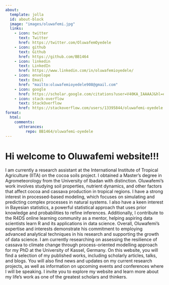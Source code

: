 ```yaml
---
about:
  template: jolla
  id: about-block
  image: "images/oluwafemi.jpg"
  links:
    - icon: twitter
      text: Twitter
      href: https://twitter.com/OluwafemOyedele
    - icon: github
      text: Github
      href: https://github.com/BB1464
    - icon: linkedin
      text: LinkedIn
      href: https://www.linkedin.com/in/oluwafemioyedele/
    - icon: envelope
      text: Email
      href: "mailto:oluwafemioyedele908@gmail.com"
    - icon: google
      href: https://scholar.google.com/citations?user=V40KA_IAAAAJ&hl=en  
    - icon: stack-overflow
      text: StackOverflow
      href: https://stackoverflow.com/users/13395844/oluwafemi-oyedele
format:
  html:
    comments:
      utterances:
         repo: BB1464/oluwafemi-oyedele      
---
```


::: {#about-block}
:::

# Hi welcome to Oluwafemi website!!!
I am currently a research assistant at the International Institute of Tropical Agriculture (IITA) on the cocoa soils project. I obtained  a Master's degree in Agrometeorology from the University of Ibadan with distinction. Oluwafemi's work involves studying soil properties, nutrient dynamics, and other factors that affect cocoa and cassava production in tropical regions. I have a strong interest in processed-based modeling, which focuses on simulating and predicting complex processes in natural systems. 
I also have a keen interest in Bayesian statistics, a powerful statistical approach that uses prior knowledge and probabilities to refine inferences. Additionally, I contribute to the R4DS online learning community as a mentor, helping aspiring data scientists learn R and its applications in data science. Overall, Oluwafemi's expertise and interests demonstrate his commitment to employing advanced analytical techniques in his research and supporting the growth of data science. I am currently researching on assessing the resilience of cassava to climate change through process-oriented modelling approach for my PhD at the University of Kassel, Germany. On this website, you will find a selection of my published works, including scholarly articles, talks, and blogs. You will also find news and updates on my current research projects, as well as information on upcoming events and conferences where I will be speaking. I invite you to explore my website and learn more about my life’s work as one of the greatest scholars and thinkers.


<!-- ```{=html} -->
<!-- <div  style="margin: 30px; text-align: center;"> -->
<!-- <a class="btn btn-primary" href="https://www.marvinschmitt.com/blog/website-tutorial-quarto/" role="button" target="_blank" style="padding: 15px 30px;">View the tutorial for this template (+ download link)</a> -->
<!-- </div> -->
<!-- ``` -->

